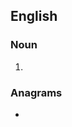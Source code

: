 ==English==

===Noun===
{{head|en|noun plural form}}

# {{plural of|punim|lang=en}}

===Anagrams===
* {{anagrams|en|sumpin'}}